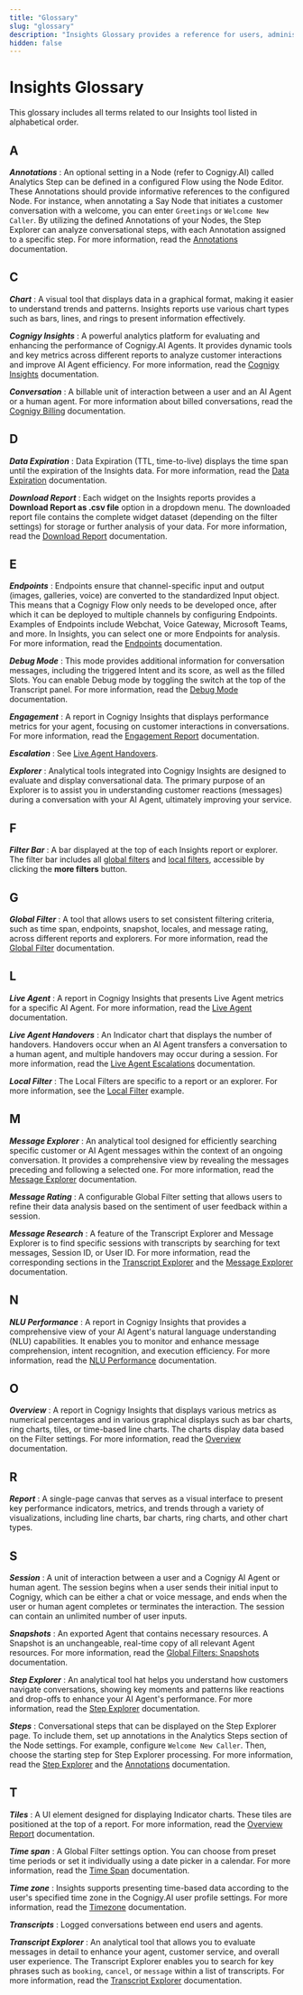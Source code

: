 ```yaml
---
title: "Glossary"
slug: "glossary"
description: "Insights Glossary provides a reference for users, administrators, and anyone involved in the operation or understanding of Insights software and practices."
hidden: false
---
```


# Insights Glossary

This glossary includes all terms related to our Insights tool listed in alphabetical order.

## A

_**Annotations**_
: An optional setting in a Node (refer to Cognigy.AI) called Analytics Step can be defined in a configured Flow using the Node Editor. These Annotations should provide informative references to the configured Node. For instance, when annotating a Say Node that initiates a customer conversation with a welcome, you can enter `Greetings` or `Welcome New Caller`. By utilizing the defined Annotations of your Nodes, the Step Explorer can analyze conversational steps, with each Annotation assigned to a specific step. For more information, read the [Annotations](explorers/step.mdx) documentation.

## C

_**Chart**_
: A visual tool that displays data in a graphical format, making it easier to understand trends and patterns. Insights reports use various chart types such as bars, lines, and rings to present information effectively.

_**Cognigy Insights**_
: A powerful analytics platform for evaluating and enhancing the performance of Cognigy.AI Agents. It provides dynamic tools and key metrics across different reports to analyze customer interactions and improve AI Agent efficiency. For more information, read the [Cognigy Insights](overview.mdx) documentation.

_**Conversation**_
: A billable unit of interaction between a user and an AI Agent or a human agent. For more information about billed conversations, read the [Cognigy Billing](../ai/administer/billing.mdx) documentation.

## D

_**Data Expiration**_
: Data Expiration (TTL, time-to-live) displays the time span until the expiration of the Insights data. For more information, read the [Data Expiration](data-management/ttl.mdx) documentation.

_**Download Report**_
: Each widget on the Insights reports provides a **Download Report as .csv file** option in a dropdown menu. The downloaded report file contains the complete widget dataset (depending on the filter settings) for storage or further analysis of your data. For more information, read the [Download Report](download-reports.mdx) documentation.

## E

_**Endpoints**_
: Endpoints ensure that channel-specific input and output (images, galleries, voice) are converted to the standardized Input object. This means that a Cognigy Flow only needs to be developed once, after which it can be deployed to multiple channels by configuring Endpoints. Examples of Endpoints include Webchat, Voice Gateway, Microsoft Teams, and more. In Insights, you can select one or more Endpoints for analysis. For more information, read the [Endpoints](global-filters.mdx#endpoints) documentation.

_**Debug Mode**_
: This mode provides additional information for conversation messages, including the triggered Intent and its score, as well as the filled Slots. You can enable Debug mode by toggling the switch at the top of the Transcript panel. For more information, read the [Debug Mode](explorers/transcript.mdx#debug-mode) documentation.

_**Engagement**_
: A report in Cognigy Insights that displays performance metrics for your agent, focusing on customer interactions in conversations. For more information, read the [Engagement Report](reports/engagement.mdx) documentation.

_**Escalation**_
: See [Live Agent Handovers](#l).

_**Explorer**_
: Analytical tools integrated into Cognigy Insights are designed to evaluate and display conversational data. The primary purpose of an Explorer is to assist you in understanding customer reactions (messages) during a conversation with your AI Agent, ultimately improving your service.

## F

_**Filter Bar**_
: A bar displayed at the top of each Insights report or explorer. The filter bar includes all [global filters](#g) and [local filters](#l), accessible by clicking the **more filters** button.

## G

_**Global Filter**_
: A tool that allows users to set consistent filtering criteria, such as time span, endpoints, snapshot, locales, and message rating, across different reports and explorers. For more information, read the [Global Filter](global-filters.mdx) documentation.

## L

_**Live Agent**_
: A report in Cognigy Insights that presents Live Agent metrics for a specific AI Agent. For more information, read the [Live Agent](reports/live-agent.mdx) documentation.

_**Live Agent Handovers**_
: An Indicator chart that displays the number of handovers. Handovers occur when an AI Agent transfers a conversation to a human agent, and multiple handovers may occur during a session. For more information, read the [Live Agent Escalations](reports/live-agent.mdx#live-agent-handovers) documentation.

_**Local Filter**_
: The Local Filters are specific to a report or an explorer. For more information, see the [Local Filter](explorers/message.mdx) example.

## M

_**Message Explorer**_
: An analytical tool designed for efficiently searching specific customer or AI Agent messages within the context of an ongoing conversation. It provides a comprehensive view by revealing the messages preceding and following a selected one. For more information, read the [Message Explorer](explorers/message.mdx) documentation.

_**Message Rating**_
: A configurable Global Filter setting that allows users to refine their data analysis based on the sentiment of user feedback within a session.

_**Message Research**_
: A feature of the Transcript Explorer and Message Explorer is to find specific sessions with transcripts by searching for text messages, Session ID, or User ID. For more information, read the corresponding sections in the [Transcript Explorer](explorers/transcript.mdx) and the [Message Explorer](explorers/message.mdx) documentation.

## N

_**NLU Performance**_
: A report in Cognigy Insights that provides a comprehensive view of your AI Agent's natural language understanding (NLU) capabilities. It enables you to monitor and enhance message comprehension, intent recognition, and execution efficiency. For more information, read the [NLU Performance](reports/nlu-performance.mdx) documentation.

## O

_**Overview**_
: A report in Cognigy Insights that displays various metrics as numerical percentages and in various graphical displays such as bar charts, ring charts, tiles, or time-based line charts. The charts display data based on the Filter settings. For more information, read the [Overview](reports/overview.mdx) documentation.

## R

_**Report**_
: A single-page canvas that serves as a visual interface to present key performance indicators, metrics, and trends through a variety of visualizations, including line charts, bar charts, ring charts, and other chart types.

## S

_**Session**_
: A unit of interaction between a user and a Cognigy AI Agent or human agent. The session begins when a user sends their initial input to Cognigy, which can be either a chat or voice message, and ends when the user or human agent completes or terminates the interaction. The session can contain an unlimited number of user inputs.

_**Snapshots**_
: An exported Agent that contains necessary resources. A Snapshot is an unchangeable, real-time copy of all relevant Agent resources. For more information, read the [Global Filters: Snapshots](global-filters.mdx#snapshots) documentation.

_**Step Explorer**_
: An analytical tool hat helps you understand how customers navigate conversations, showing key moments and patterns like reactions and drop-offs to enhance your AI Agent's performance. For more information, read the [Step Explorer](explorers/step.mdx) documentation.

_**Steps**_
: Conversational steps that can be displayed on the Step Explorer page. To include them, set up annotations in the Analytics Steps section of the Node settings. For example, configure `Welcome New Caller`. Then, choose the starting step for Step Explorer processing. For more information, read the [Step Explorer](explorers/step.mdx) and the [Annotations](explorers/step.mdx#annotate-nodes) documentation.

## T

_**Tiles**_
: A UI element designed for displaying Indicator charts. These tiles are positioned at the top of a report. For more information, read the [Overview Report](reports/overview.mdx) documentation.

_**Time span**_
: A Global Filter settings option. You can choose from preset time periods or set it individually using a date picker in a calendar. For more information, read the [Time Span](global-filters.mdx#time-span) documentation.

_**Time zone**_
: Insights supports presenting time-based data according to the user's specified time zone in the Cognigy.AI user profile settings. For more information, read the [Timezone](data-management/time-zone.mdx) documentation.

_**Transcripts**_
: Logged conversations between end users and agents.

_**Transcript Explorer**_
: An analytical tool that allows you to evaluate messages in detail to enhance your agent, customer service, and overall user experience. The Transcript Explorer enables you to search for key phrases such as `booking`, `cancel`, or `message` within a list of transcripts. For more information, read the [Transcript Explorer](explorers/transcript.mdx) documentation.